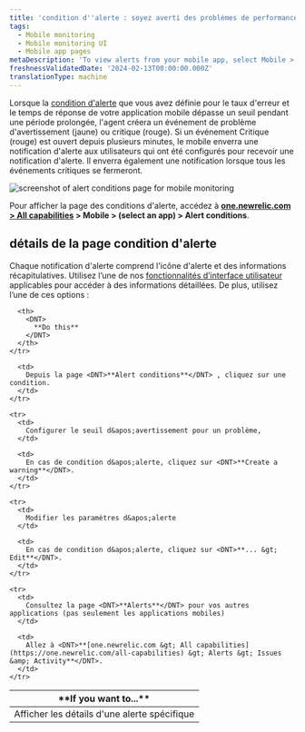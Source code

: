 ```yaml
---
title: 'condition d''alerte : soyez averti des problèmes de performances et des erreurs'
tags:
  - Mobile monitoring
  - Mobile monitoring UI
  - Mobile app pages
metaDescription: 'To view alerts from your mobile app, select Mobile > (select an app) > App > Alerts.'
freshnessValidatedDate: '2024-02-13T00:00:00.000Z'
translationType: machine
---
```


Lorsque la [condition d&apos;alerte](/docs/mobile-apps/alert-settings) que vous avez définie pour le taux d&apos;erreur et le temps de réponse de votre application mobile dépasse un seuil pendant une période prolongée, l&apos;agent <InlinePopover type="mobile" />créera un événement de problème d&apos;avertissement (jaune) ou critique (rouge). Si un événement Critique (rouge) est ouvert depuis plusieurs minutes, le mobile enverra une notification d&apos;alerte aux utilisateurs qui ont été configurés pour recevoir une notification d&apos;alerte. Il enverra également une notification lorsque tous les événements critiques se fermeront.

<img title="alert conditions page " alt="screenshot of alert conditions page for mobile monitoring" src="/images/mobile_screenshot-full_alert-conditions-page.webp" />

Pour afficher la page des conditions d&apos;alerte, accédez à <DNT>**[one.newrelic.com &gt; All capabilities](https://one.newrelic.com/all-capabilities) &gt; Mobile &gt; (select an app) &gt; Alert conditions**</DNT>.

## détails de la page condition d&apos;alerte

Chaque notification d&apos;alerte comprend l&apos;icône d&apos;alerte et des informations récapitulatives. Utilisez l’une de nos [fonctionnalités d’interface utilisateur](/docs/new-relic-solutions/new-relic-one/introduction-new-relic-platform) applicables pour accéder à des informations détaillées. De plus, utilisez l’une de ces options :

<table>
  <thead>
    <tr>
      <th width={200}>
        <DNT>
          **If you want to...**
        </DNT>
      </th>

      <th>
        <DNT>
          **Do this**
        </DNT>
      </th>
    </tr>
  </thead>

  <tbody>
    <tr>
      <td>
        Afficher les détails d&apos;une alerte spécifique
      </td>

      <td>
        Depuis la page <DNT>**Alert conditions**</DNT> , cliquez sur une condition.
      </td>
    </tr>

    <tr>
      <td>
        Configurer le seuil d&apos;avertissement pour un problème,
      </td>

      <td>
        En cas de condition d&apos;alerte, cliquez sur <DNT>**Create a warning**</DNT>.
      </td>
    </tr>

    <tr>
      <td>
        Modifier les paramètres d&apos;alerte
      </td>

      <td>
        En cas de condition d&apos;alerte, cliquez sur <DNT>**... &gt; Edit**</DNT>.
      </td>
    </tr>

    <tr>
      <td>
        Consultez la page <DNT>**Alerts**</DNT> pour vos autres applications (pas seulement les applications mobiles)
      </td>

      <td>
        Allez à <DNT>**[one.newrelic.com &gt; All capabilities](https://one.newrelic.com/all-capabilities) &gt; Alerts &gt; Issues &amp; Activity**</DNT>.
      </td>
    </tr>
  </tbody>
</table>